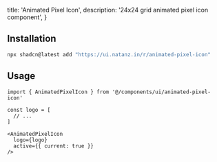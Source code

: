   title: 'Animated Pixel Icon',
  description: '24x24 grid animated pixel icon component',
}

<ComponentPreview name="animated-pixel-icon-demo" />

## Installation
```bash filename="Terminal"
npx shadcn@latest add "https://ui.natanz.in/r/animated-pixel-icon"
```

## Usage

```tsx filename="animated-pixel-icon.tsx" showLineNumbers
import { AnimatedPixelIcon } from '@/components/ui/animated-pixel-icon'

const logo = [
  // ...
]
```

```tsx filename="animated-pixel-icon.tsx" showLineNumbers
<AnimatedPixelIcon 
  logo={logo} 
  active={{ current: true }}
/>
```